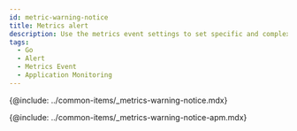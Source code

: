 ```yaml
---
id: metric-warning-notice
title: Metrics alert
description: Use the metrics event settings to set specific and complex events.
tags:
  - Go
  - Alert
  - Metrics Event
  - Application Monitoring
---
```


{@include: ../common-items/_metrics-warning-notice.mdx}

{@include: ../common-items/_metrics-warning-notice-apm.mdx} 
